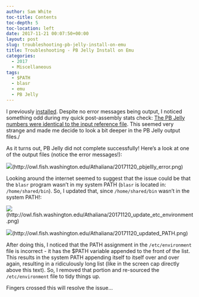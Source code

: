 ```yaml
---
author: Sam White
toc-title: Contents
toc-depth: 5
toc-location: left
date: 2017-11-21 00:07:50+00:00
layout: post
slug: troubleshooting-pb-jelly-install-on-emu
title: Troubleshooting - PB Jelly Install on Emu
categories:
  - 2017
  - Miscellaneous
tags:
  - $PATH
  - blasr
  - emu
  - PB Jelly
---
```


I previously [installed](https://robertslab.github.io/sams-notebook/posts/2017/2017-10-30-software-installation-pb-jelly-suite-and-blasr-on-emu//robertslab.github.io/sams-notebook/2017/11/14/genome-assembly-olympia-oyster-illumina-pacbio-using-pb-jelly-wbgi-scaffold-assembly/). Despite no error messages being output, I noticed something odd during my quick post-assembly stats check: [The PB Jelly numbers were identical to the input reference file](https://robertslab.github.io/sams-notebook/2017/11/14/assembly-comparison-oly-assemblies-using-quast/). This seemed very strange and made me decide to look a bit deeper in the PB Jelly output files./

As it turns out, PB Jelly did not complete successfully! Here's a look at one of the output files (notice the error messages!):

![](https://owl.fish.washington.edu/Athaliana/20171120_pbjellly_error.png)(http://owl.fish.washington.edu/Athaliana/20171120_pbjellly_error.png)

Looking around the internet seemed to suggest that the issue could be that the `blasr` program wasn't in my system PATH (`blasr` is located in: `/home/shared/bin`). So, I updated that, since `/home/shared/bin` wasn't in the system PATH!:

![](https://owl.fish.washington.edu/Athaliana/20171120_update_etc_environment.png)(http://owl.fish.washington.edu/Athaliana/20171120_update_etc_environment.png)

![](https://owl.fish.washington.edu/Athaliana/20171120_updated_PATH.png)(http://owl.fish.washington.edu/Athaliana/20171120_updated_PATH.png)

After doing this, I noticed that the PATH assignment in the `/etc/environment` file is incorrect - it has the $PATH variable appended to the front of the list. This results in the system PATH appending itself to itself over and over again, resulting in a ridiculously long list (like in the screen cap directly above this text). So, I removed that portion and re-sourced the `/etc/environment` file to tidy things up.

Fingers crossed this will resolve the issue...
